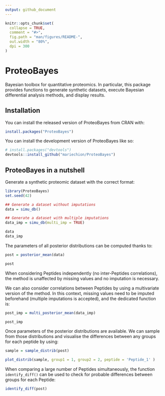 ```yaml
---
output: github_document
---
```


<!-- README.md is generated from README.Rmd. Please edit that file -->

```r
knitr::opts_chunk$set(
  collapse = TRUE,
  comment = "#>",
  fig.path = "man/figures/README-",
  out.width = "80%",
  dpi = 300
)
```

# ProteoBayes

<!-- badges: start -->
<!-- badges: end -->

Bayesian toolbox for quantitative proteomics. In particular, this package provides functions to generate synthetic datasets, execute Bayesian differential analysis methods, and display results.

## Installation

You can install the released version of ProteoBayes from CRAN with:

```r
install.packages("ProteoBayes")
```

You can install the development version of ProteoBayes like so:

```r
# install.packages("devtools")
devtools::install_github("mariechion/ProteoBayes")
```


## ProteoBayes in a nutshell

Generate a synthetic proteomic dataset with the correct format:

```r
library(ProteoBayes)
set.seed(42)

## Generate a dataset without imputations
data = simu_db()

## Generate a dataset with multiple imputations
data_imp = simu_db(multi_imp = TRUE)

data
data_imp
```

The parameters of all posterior distributions can be computed thanks to:

```r

post = posterior_mean(data)

post

```

When considering Peptides independently (no inter-Peptides correlations), the method is unaffected by missing values and no imputation is necessary.  


We can also consider correlations between Peptides by using a multivariate version of the method. In this context, missing values need to be imputed beforehand (multiple imputations is accepted), and the dedicated function is:

```r
post_imp = multi_posterior_mean(data_imp)

post_imp
```

Once parameters of the posterior distributions are available. We can sample from those distributions and visualise the differences between any groups for each peptide by using: 

```r

sample = sample_distrib(post)

plot_distrib(sample, group1 = 1, group2 = 2, peptide = 'Peptide_1' )

```

When comparing a large number of Peptides simultaneously, the function `identify_diff()` can be used to check for probable differences between groups 
for each Peptide:

```r
identify_diff(post)

```

